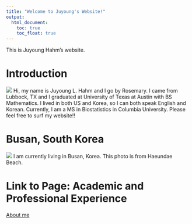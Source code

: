 ```yaml
---
title: "Welcome to Juyoung's Website!"
output: 
  html_document:
    toc: true
    toc_float: true
---
```


This is Juyoung Hahm's website.

# Introduction
![](./Juyoung.jpg)
Hi, my name is Juyoung L. Hahm and I go by Rosemary. I came from Lubbock, TX and I graduated at University of Texas at Austin with BS Mathematics. I lived in both US and Korea, so I can both speak English and Korean. Currently, I am a MS in Biostatistics in Columbia University. Please feel free to surf my website!!

# Busan, South Korea
![](./Busan.jpg)
I am currently living in Busan, Korea. This photo is from Haeundae Beach.


# Link to Page: Academic and Professional Experience
[About me](about_me.html)




